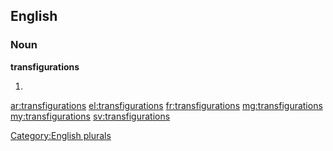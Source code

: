 ==English==

===Noun===
'''transfigurations'''

# {{plural of|transfiguration}}

[[Category:English plurals]]

[[ar:transfigurations]]
[[el:transfigurations]]
[[fr:transfigurations]]
[[mg:transfigurations]]
[[my:transfigurations]]
[[sv:transfigurations]]